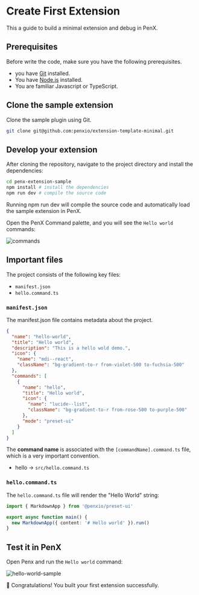 # Create First Extension

This a guide to build a minimal extension and debug in PenX.

## Prerequisites

Before write the code, make sure you have the following prerequisites.

- you have [Git](https://git-scm.com) installed.
- You have [Node.js](https://nodejs.org/en) installed.
- You are familiar Javascript or TypeScript.

## Clone the sample extension

Clone the sample plugin using Git.

```bash
git clone git@github.com:penxio/extension-template-minimal.git
```

## Develop your extension

After cloning the repository, navigate to the project directory and install the dependencies:

```bash
cd penx-extension-sample
npm install # install the dependencies
npm run dev # compile the source code
```

Running npm run dev will compile the source code and automatically load the sample extension in PenX.

Open the PenX Command palette, and you will see the `Hello world` commands:

![commands](/images/commands-react.png)

## Important files

The project consists of the following key files:

- `manifest.json`
- `hello.command.ts`

### `manifest.json`

The manifest.json file contains metadata about the project.

```json {14,17}
{
  "name": "hello-world",
  "title": "Hello world",
  "description": "This is a hello wold demo.",
  "icon": {
    "name": "mdi--react",
    "className": "bg-gradient-to-r from-violet-500 to-fuchsia-500"
  },
  "commands": [
    {
      "name": "hello",
      "title": "Hello world",
      "icon": {
        "name": "lucide--list",
        "className": "bg-gradient-to-r from-rose-500 to-purple-500"
      },
      "mode": "preset-ui"
    }
  ]
}
```

The **command name** is associated with the `[commandName].command.ts` file, which is a very important convention.

- hello -> `src/hello.command.ts`

### `hello.command.ts`

The `hello.command.ts` file will render the "Hello World" string:

```ts
import { MarkdownApp } from '@penxio/preset-ui'

export async function main() {
  new MarkdownApp({ content: '# Hello world' }).run()
}
```

## Test it in PenX

Open Penx and run the `Hello world` command:

![hello-world-sample](/images/hello-world-sample.png)

🎉 Congratulations! You built your first extension successfully.
